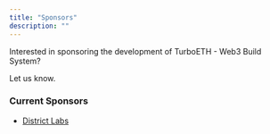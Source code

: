 ```yaml
---
title: "Sponsors"
description: ""
---
```


Interested in sponsoring the development of TurboETH - Web3 Build System?

Let us know.

### Current Sponsors

- [District Labs](https://districtlabs.com/)